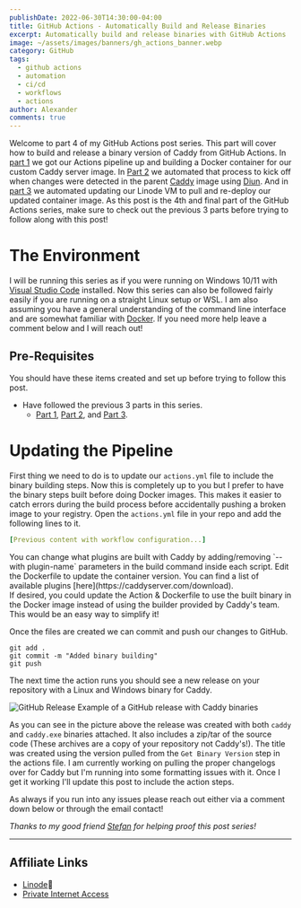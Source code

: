 ```yaml
---
publishDate: 2022-06-30T14:30:00-04:00
title: GitHub Actions - Automatically Build and Release Binaries
excerpt: Automatically build and release binaries with GitHub Actions
image: ~/assets/images/banners/gh_actions_banner.webp
category: GitHub
tags:
  - github actions
  - automation
  - ci/cd
  - workflows
  - actions
author: Alexander
comments: true
---
```


Welcome to part 4 of my GitHub Actions post series. This part will cover how to build and release a binary version of Caddy from GitHub Actions. In [part 1](/posts/2022/06/12/AutoGHActionsDocker) we got our Actions pipeline up and building a Docker container for our custom Caddy server image. In [Part 2](/posts/2022/06/20/AutoGHActionsDiun) we automated that process to kick off when changes were detected in the parent [Caddy](https://hub.docker.com/_/caddy) image using [Diun](https://crazymax.dev/diun). And in [part 3](/posts/2022/06/25/AutoGHDeployLinode) we automated updating our Linode VM to pull and re-deploy our updated container image. As this post is the 4th and final part of the GitHub Actions series, make sure to check out the previous 3 parts before trying to follow along with this post!

# The Environment

I will be running this series as if you were running on Windows 10/11 with [Visual Studio Code](https://code.visualstudio.com) installed. Now this series can also be followed fairly easily if you are running on a straight Linux setup or WSL. I am also assuming you have a general understanding of the command line interface and are somewhat familiar with [Docker](https://docker.com). If you need more help leave a comment below and I will reach out!

## Pre-Requisites

You should have these items created and set up before trying to follow this post.

- Have followed the previous 3 parts in this series.
  - [Part 1](/posts/2022/06/12/AutoGHActionsDocker/), [Part 2](/posts/2022/06/20/AutoGHActionsDiun/), and [Part 3](/posts/2022/06/25/AutoGHDeployLinode).

# Updating the Pipeline

First thing we need to do is to update our `actions.yml` file to include the binary building steps. Now this is completely up to you but I prefer to have the binary steps built before doing Docker images. This makes it easier to catch errors during the build process before accidentally pushing a broken image to your registry. Open the `actions.yml` file in your repo and add the following lines to it.

```yaml title="actions.yml"
[Previous content with workflow configuration...]
```

<Aside type="tip">
You can change what plugins are built with Caddy by adding/removing `--with plugin-name` parameters in the build command inside each script. Edit the Dockerfile to update the container version. You can find a list of available plugins [here](https://caddyserver.com/download).
</Aside>

<Aside type="note">
If desired, you could update the Action & Dockerfile to use the built binary in the Docker image instead of using the builder provided by Caddy's team. This would be an easy way to simplify it!
</Aside>

Once the files are created we can commit and push our changes to GitHub.

```shell showLineNumbers=false
git add .
git commit -m "Added binary building"
git push
```

The next time the action runs you should see a new release on your repository with a Linux and Windows binary for Caddy. 

![GitHub Release](gh-actions-repo-release.webp)
<ImgDesc>Example of a GitHub release with Caddy binaries</ImgDesc>

As you can see in the picture above the release was created with both `caddy` and `caddy.exe` binaries attached. It also includes a zip/tar of the source code (These archives are a copy of your repository not Caddy's!). The title was created using the version pulled from the `Get Binary Version` step in the actions file. I am currently working on pulling the proper changelogs over for Caddy but I'm running into some formatting issues with it. Once I get it working I'll update this post to include the action steps.

As always if you run into any issues please reach out either via a comment down below or through the email contact!

*Thanks to my good friend [Stefan](https://github.com/StefanMarAntonsson) for helping proof this post series!*

----
## Affiliate Links

- [Linode](https://www.linode.com/?r=67f6812cc5712674183021660b122e45095f35b5)💜
- [Private Internet Access](https://www.privateinternetaccess.com/pages/buy-a-vpn/1218buyavpn?invite=U2FsdGVkX1-8fM3Tf_qW3eYYf6yVliXSmIZwo4nDBfM%2CYfeBrdg4n9UbF4jCvDzT83kfTKA)

<FTCDisclaimer /> 